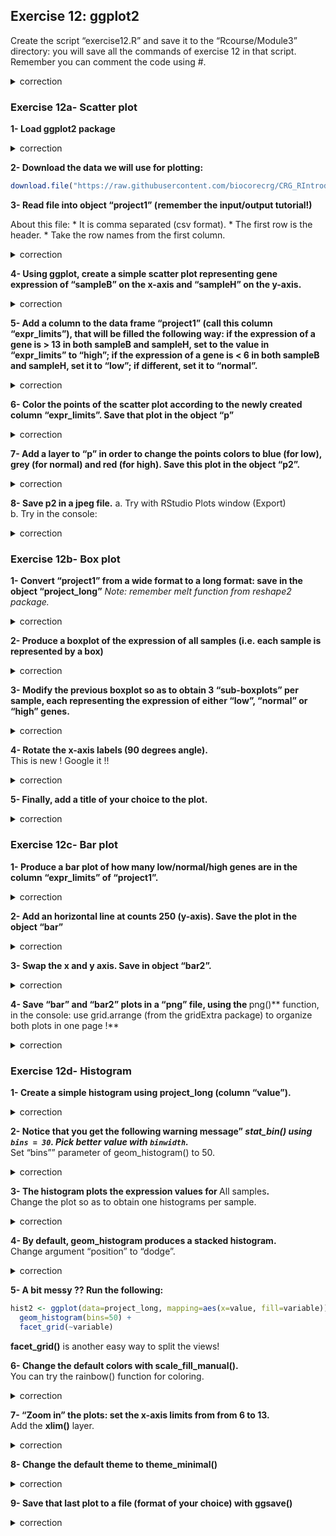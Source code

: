 ## Exercise 12: ggplot2

Create the script "exercise12.R" and save it to the "Rcourse/Module3" directory: you will save all the commands of exercise 12 in that script.
<br>Remember you can comment the code using #.


<details>
<summary>
correction
</summary>

```r
getwd()
setwd("~/Rcourse/Module3")
```

</details>

### Exercise 12a- Scatter plot

**1- Load ggplot2 package**

<details>
<summary>
correction
</summary>

```r
library(ggplot2)
```

</details>

**2- Download the data we will use for plotting:**

```r
download.file("https://raw.githubusercontent.com/biocorecrg/CRG_RIntroduction/master/ex12_normalized_intensities.csv", "ex12_normalized_intensities.csv", method="curl")
```

**3- Read file into object "project1" (remember the input/output tutorial!)**

About this file:
* It is comma separated (csv format).
* The first row is the header.
* Take the row names from the first column.

<details>
<summary>
correction
</summary>

```r
project1 <- read.table("ex12_normalized_intensities.csv", 
  sep=",", 
  header=TRUE, 
  row.names = 1)
```

</details>

**4- Using ggplot, create a simple scatter plot representing gene expression of "sampleB" on the x-axis and "sampleH" on the y-axis.**

<details>
<summary>
correction
</summary>

```r
ggplot(data=project1, mapping=aes(x=sampleB, y=sampleH)) + 
  geom_point()
```

</details>

**5- Add a column to the data frame "project1" (call this column "expr_limits"), that will be filled the following way: if the expression of a gene is > 13 in both sampleB and sampleH, set to the value in "expr_limits" to "high"; if the expression of a gene is < 6 in both sampleB and sampleH, set it to "low"; if different, set it to "normal".**

<details>
<summary>
correction
</summary>

```r
# Initialize all values to "normal"
project1$expr_limits <- "normal"
# "high" if project1$sampleB > 13 and project1$sampleH > 13
project1$expr_limits[project1$sampleB > 13 & project1$sampleH > 13] <- "high"
# "low" if project1$sampleB < 6 and project1$sampleH < 6
project1$expr_limits[project1$sampleB < 6 & project1$sampleH < 6] <- "low"
```

</details>

**6- Color the points of the scatter plot according to the newly created column "expr_limits". Save that plot in the object "p"**

<details>
<summary>
correction
</summary>

```r
p <- ggplot(data=project1, mapping=aes(x=sampleB, y=sampleH, color=expr_limits)) + 
  geom_point()
```

</details>
  
**7- Add a layer to "p" in order to change the points colors to blue (for low), grey (for normal) and red (for high). Save this plot in the object "p2".**

<details>
<summary>
correction
</summary>

```r
p2 <- p + scale_color_manual(values=c("red", "blue", "grey"))
```

</details>


**8- Save p2 in a jpeg file.**
a. Try with RStudio Plots window (Export)<br>
b. Try in the console:<br>

<details>
<summary>
correction
</summary>

```r
jpeg("myscatterggplot.jpg")
  p2
dev.off()
```

</details>

### Exercise 12b- Box plot

**1- Convert "project1" from a wide format to a long format: save in the object "project_long"**
*Note: remember melt function from reshape2 package.*

<details>
<summary>
correction
</summary>

```r
library(reshape2)
project_long <- melt(data=project1)
```

</details>

**2- Produce a boxplot of the expression of all samples (i.e. each sample is represented by a box)**

<details>
<summary>
correction
</summary>

```r
ggplot(data=project_long, mapping=aes(x=variable, y=value)) + 
  geom_boxplot()
```

</details>

**3- Modify the previous boxplot so as to obtain 3 "sub-boxplots" per sample, each representing the expression of either "low", "normal" or "high" genes.**

<details>
<summary>
correction
</summary>

```r
ggplot(data=project_long, mapping=aes(x=variable, y=value, color=expr_limits)) + 
  geom_boxplot()
```

</details>

**4- Rotate the x-axis labels (90 degrees angle).**
<br>
This is new ! Google it !!

<details>
<summary>
correction
</summary>

```r
ggplot(data=project_long, mapping=aes(x=variable, y=value, color=expr_limits)) + 
  geom_boxplot() + 
  theme(axis.text.x = element_text(angle = 90))
```

</details>

**5- Finally, add a title of your choice to the plot.**

<details>
<summary>
correction
</summary>

```r
ggplot(data=project_long, mapping=aes(x=variable, y=value, color=expr_limits)) + 
  geom_boxplot() + 
  theme(axis.text.x = element_text(angle = 90)) +
  ggtitle("My boxplots")
```

</details>


### Exercise 12c- Bar plot

**1- Produce a bar plot of how many low/normal/high genes are in the column "expr_limits" of "project1".**

<details>
<summary>
correction
</summary>

```r
ggplot(data=project1, mapping=aes(x=expr_limits)) + 
  geom_bar()
```

</details>

**2- Add an horizontal line at counts 250 (y-axis). Save the plot in the object "bar"**

<details>
<summary>
correction
</summary>

```r
bar <- ggplot(data=project1, mapping=aes(x=expr_limits)) + 
  geom_bar() + 
  geom_hline(yintercept=250)
```

</details>

**3- Swap the x and y axis. Save in object "bar2".**

<details>
<summary>
correction
</summary>

```r
bar2 <- bar + coord_flip()
```

</details>

**4- Save "bar" and "bar2" plots in a "png" file, using the **png()** function, in the console: use grid.arrange (from the gridExtra package) to organize both plots in one page !**

<details>
<summary>
correction
</summary>

```r
png("mybarplots.png", width=1000)
  grid.arrange(bar, bar2, nrow=1, ncol=2)
dev.off()
```

</details>


### Exercise 12d- Histogram

**1- Create a simple histogram using project_long (column "value").**

<details>
<summary>
correction
</summary>

```r
ggplot(data=project_long, mapping=aes(x=value)) + 
  geom_histogram()
```

</details>

**2- Notice that you get the following warning message" *stat_bin() using `bins = 30`. Pick better value with `binwidth`.***<br>
Set "bins"" parameter of geom_histogram() to 50.

<details>
<summary>
correction
</summary>

```r
ggplot(data=project_long, mapping=aes(x=value)) + 
  geom_histogram(bins=50)
```

</details>

**3- The histogram plots the expression values for **All samples**.**
<br>
Change the plot so as to obtain one histograms per sample.

<details>
<summary>
correction
</summary>

```r
ggplot(data=project_long, mapping=aes(x=value, fill=variable)) + 
  geom_histogram(bins=50)
```

</details>

**4- By default, geom_histogram produces a stacked histogram.**
<br>
Change argument "position" to "dodge".

<details>
<summary>
correction
</summary>

```r
hist1 <- ggplot(data=project_long, mapping=aes(x=value, fill=variable)) + 
  geom_histogram(position="dodge")
```
  
</details>

**5- A bit messy ?? Run the following:**

```r
hist2 <- ggplot(data=project_long, mapping=aes(x=value, fill=variable)) + 
  geom_histogram(bins=50) + 
  facet_grid(~variable)
```

**facet_grid()** is another easy way to split the views!

**6- Change the default colors with scale_fill_manual().**
<br>
You can try the rainbow() function for coloring.

<details>
<summary>
correction
</summary>

```r
hist3 <- hist2 + scale_fill_manual(values=rainbow(8))
```

</details>

**7- "Zoom in" the plots: set the x-axis limits from from 6 to 13.**
<br>
Add the **xlim()** layer.

<details>
<summary>
correction
</summary>

```r
hist4 <- hist3 + xlim(6, 13)
```

</details>

**8- Change the default theme to theme_minimal()**

<details>
<summary>
correction
</summary>

```r
hist5 <- hist4 + theme_minimal()
```

</details>

**9- Save that last plot to a file (format of your choice) with ggsave()**

<details>
<summary>
correction
</summary>

```r
ggsave(filename="myhistograms.png", plot=hist5, device="png", width=20)
```

</details>
